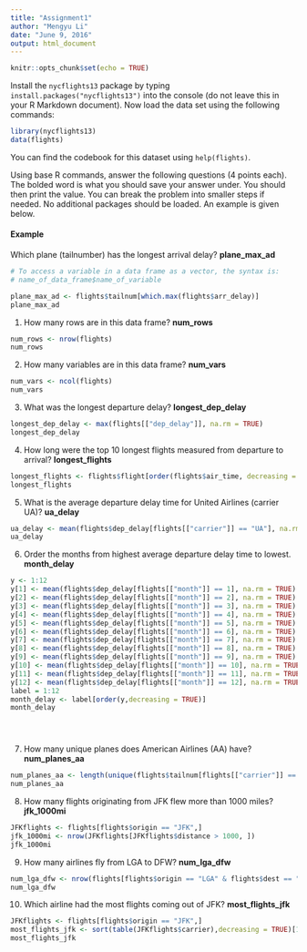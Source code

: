 ```yaml
---
title: "Assignment1"
author: "Mengyu Li"
date: "June 9, 2016"
output: html_document
---
```


```r
knitr::opts_chunk$set(echo = TRUE)
```

Install the `nycflights13` package by typing `install.packages("nycflights13")` into the console (do not leave this in your R Markdown document).  Now load the data set using the following commands:

```r
library(nycflights13)
data(flights)
```

You can find the codebook for this dataset using `help(flights)`.

Using base R commands, answer the following questions (4 points each).  The bolded word is what you should save your answer under.  You should then print the value.  You can break the problem into smaller steps if needed.  No additional packages should be loaded.  An example is given below.

#### Example
Which plane (tailnumber) has the longest arrival delay? __plane_max_ad__
```r
# To access a variable in a data frame as a vector, the syntax is:
# name_of_data_frame$name_of_variable

plane_max_ad <- flights$tailnum[which.max(flights$arr_delay)]
plane_max_ad
```

1. How many rows are in this data frame? __num_rows__
```r
num_rows <- nrow(flights)
num_rows
```

2. How many variables are in this data frame? __num_vars__
```r
num_vars <- ncol(flights)
num_vars
```

3. What was the longest departure delay? __longest_dep_delay__
```r
longest_dep_delay <- max(flights[["dep_delay"]], na.rm = TRUE)
longest_dep_delay
```

4. How long were the top 10 longest flights measured from departure to arrival? __longest_flights__
```r
longest_flights <- flights$flight[order(flights$air_time, decreasing = TRUE) <= 10]
longest_flights
```

5. What is the average departure delay time for United Airlines (carrier UA)? __ua_delay__
```r
ua_delay <- mean(flights$dep_delay[flights[["carrier"]] == "UA"], na.rm = TRUE)
ua_delay
```

6. Order the months from highest average departure delay time to lowest.  __month_delay__
```r

y <- 1:12
y[1] <- mean(flights$dep_delay[flights[["month"]] == 1], na.rm = TRUE)
y[2] <- mean(flights$dep_delay[flights[["month"]] == 2], na.rm = TRUE)
y[3] <- mean(flights$dep_delay[flights[["month"]] == 3], na.rm = TRUE)
y[4] <- mean(flights$dep_delay[flights[["month"]] == 4], na.rm = TRUE)
y[5] <- mean(flights$dep_delay[flights[["month"]] == 5], na.rm = TRUE)
y[6] <- mean(flights$dep_delay[flights[["month"]] == 6], na.rm = TRUE)
y[7] <- mean(flights$dep_delay[flights[["month"]] == 7], na.rm = TRUE)
y[8] <- mean(flights$dep_delay[flights[["month"]] == 8], na.rm = TRUE)
y[9] <- mean(flights$dep_delay[flights[["month"]] == 9], na.rm = TRUE)
y[10] <- mean(flights$dep_delay[flights[["month"]] == 10], na.rm = TRUE)
y[11] <- mean(flights$dep_delay[flights[["month"]] == 11], na.rm = TRUE)
y[12] <- mean(flights$dep_delay[flights[["month"]] == 12], na.rm = TRUE)
label = 1:12
month_delay <- label[order(y,decreasing = TRUE)]
month_delay





```

7. How many unique planes does American Airlines (AA) have? __num_planes_aa__
```r
num_planes_aa <- length(unique(flights$tailnum[flights[["carrier"]] == "AA"]))
num_planes_aa
```

8. How many flights originating from JFK flew more than 1000 miles? __jfk_1000mi__
```r
JFKflights <- flights[flights$origin == "JFK",]
jfk_1000mi <- nrow(JFKflights[JFKflights$distance > 1000, ])
jfk_1000mi

```

9. How many airlines fly from LGA to DFW? __num_lga_dfw__
```r
num_lga_dfw <- nrow(flights[flights$origin == "LGA" & flights$dest == "DFW", ])
num_lga_dfw
```

10. Which airline had the most flights coming out of JFK? __most_flights_jfk__
```r
JFKflights <- flights[flights$origin == "JFK",]
most_flights_jfk <- sort(table(JFKflights$carrier),decreasing = TRUE)[1]
most_flights_jfk
```

